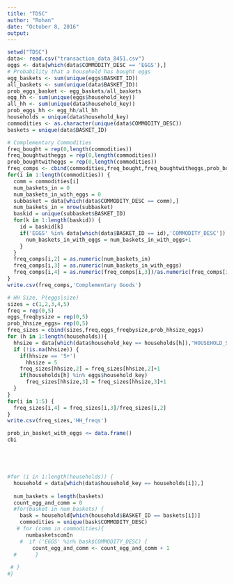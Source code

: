 ---
title: "TDSC"
author: "Rohan"
date: "October 8, 2016"
output: 
---

```{r}
setwd("TDSC")
data<- read.csv("transaction_data_8451.csv")
eggs <- data[which(data$COMMODITY_DESC == 'EGGS'),]
# Probability that a household has bought eggs 
egg_baskets <- sum(unique(eggs$BASKET_ID))
all_baskets <- sum(unique(data$BASKET_ID))
prob_eggs_basket <- egg_baskets/all_baskets
egg_hh <- sum(unique(eggs$household_key))
all_hh <- sum(unique(data$household_key))
prob_eggs_hh <- egg_hh/all_hh
households = unique(data$household_key)
commodities <- as.character(unique(data$COMMODITY_DESC))
baskets = unique(data$BASKET_ID)
```

```{r}
# Complementary Commodities
freq_bought = rep(0,length(commodities))
freq_boughtwitheggs = rep(0,length(commodities))
prob_boughtwitheggs = rep(0,length(commodities))
freq_comps <- cbind(commodities,freq_bought,freq_boughtwitheggs,prob_boughtwitheggs)
for(i in 1:length(commodities)) {
  comm = commodities[i]
  num_baskets_in = 0
  num_baskets_in_with_eggs = 0
  subbasket = data[which(data$COMMODITY_DESC == comm),]
  num_baskets_in = nrow(subbasket)
  baskid = unique(subbasket$BASKET_ID)
  for(k in 1:length(baskid)) {
    id = baskid[k]
    if('EGGS' %in% data[which(data$BASKET_ID == id),'COMMODITY_DESC']) {
      num_baskets_in_with_eggs = num_baskets_in_with_eggs+1
    }
  }
  freq_comps[i,2] = as.numeric(num_baskets_in)
  freq_comps[i,3] = as.numeric(num_baskets_in_with_eggs)
  freq_comps[i,4] = as.numeric(freq_comps[i,3])/as.numeric(freq_comps[i,2])
}
write.csv(freq_comps,'Complementary Goods')
```

```{r}
# HH Size, P(eggs|size)
sizes = c(1,2,3,4,5)
freq = rep(0,5)
eggs_freqbysize = rep(0,5)
prob_hhsize_eggs= rep(0,5)
freq_sizes = cbind(sizes,freq,eggs_freqbysize,prob_hhsize_eggs)
for (h in 1:length(households)){
  hhsize = data[which(data$household_key == households[h]),"HOUSEHOLD_SIZE_DESC"][1]
  if (!is.na(hhsize)) {
    if(hhsize == '5+') 
      hhsize = 5
    freq_sizes[hhsize,2] = freq_sizes[hhsize,2]+1
    if(households[h] %in% eggs$household_key)
      freq_sizes[hhsize,3] = freq_sizes[hhsize,3]+1   
  }
}
for(i in 1:5) {
  freq_sizes[i,4] = freq_sizes[i,3]/freq_sizes[i,2]
}
write.csv(freq_sizes,'HH_freqs')
```

```{r}

prob_in_basket_with_eggs <= data.frame()
cbi





#for (i in 1:length(households)) {
  household = data[which(data$household_key == households[i]),]
  
  num_baskets = length(baskets)
  count_egg_and_comm = 0
  #for(basket in num_baskets) {
    bask = household[which(household$BASKET_ID == baskets[i])]
    commodities = unique(bask$COMMODITY_DESC)
   # for (comm in commodities){
      numbasketscomIn
    #  if ('EGGS' %in% bask$COMMODITY_DESC) {
        count_egg_and_comm <- count_egg_and_comm + 1
  #      }
        
 # }  
#}
```


